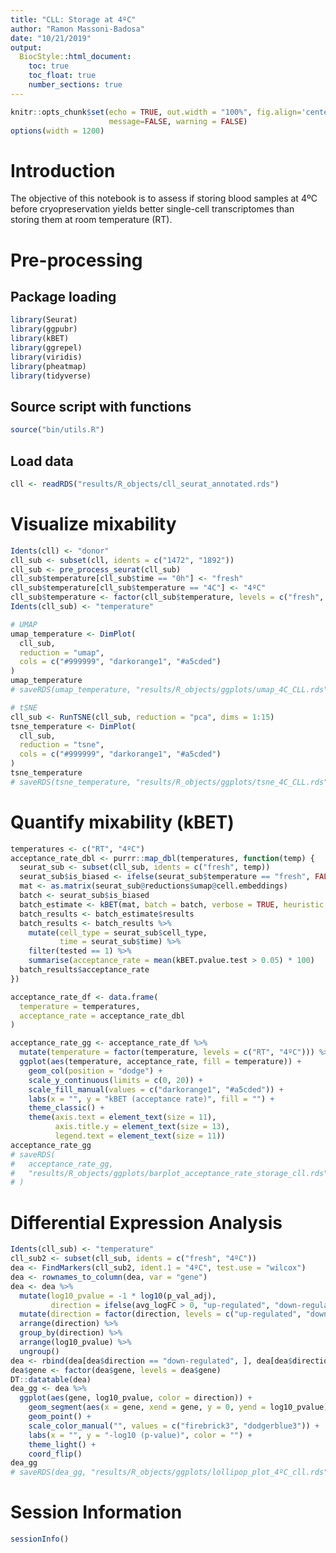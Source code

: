 ```yaml
---
title: "CLL: Storage at 4ºC"
author: "Ramon Massoni-Badosa"
date: "10/21/2019"
output: 
  BiocStyle::html_document:
    toc: true
    toc_float: true
    number_sections: true
---
```


```r
knitr::opts_chunk$set(echo = TRUE, out.width = "100%", fig.align='center', 
                      message=FALSE, warning = FALSE)
options(width = 1200)
```


# Introduction
The objective of this notebook is to assess if storing blood samples at 4ºC before cryopreservation yields better single-cell transcriptomes than storing them at room temperature (RT).

# Pre-processing

## Package loading

```r
library(Seurat)
library(ggpubr)
library(kBET)
library(ggrepel)
library(viridis)
library(pheatmap)
library(tidyverse)
```

## Source script with functions

```r
source("bin/utils.R")
```

## Load data

```r
cll <- readRDS("results/R_objects/cll_seurat_annotated.rds")
```

# Visualize mixability

```r
Idents(cll) <- "donor"
cll_sub <- subset(cll, idents = c("1472", "1892"))
cll_sub <- pre_process_seurat(cll_sub)
cll_sub$temperature[cll_sub$time == "0h"] <- "fresh"
cll_sub$temperature[cll_sub$temperature == "4C"] <- "4ºC"
cll_sub$temperature <- factor(cll_sub$temperature, levels = c("fresh", "RT", "4ºC"))
Idents(cll_sub) <- "temperature"

# UMAP 
umap_temperature <- DimPlot(
  cll_sub, 
  reduction = "umap", 
  cols = c("#999999", "darkorange1", "#a5cded")
)
umap_temperature
# saveRDS(umap_temperature, "results/R_objects/ggplots/umap_4C_CLL.rds")

# tSNE
cll_sub <- RunTSNE(cll_sub, reduction = "pca", dims = 1:15)
tsne_temperature <- DimPlot(
  cll_sub, 
  reduction = "tsne", 
  cols = c("#999999", "darkorange1", "#a5cded")
)
tsne_temperature
# saveRDS(tsne_temperature, "results/R_objects/ggplots/tsne_4C_CLL.rds")
```

# Quantify mixability (kBET)


```r
temperatures <- c("RT", "4ºC")
acceptance_rate_dbl <- purrr::map_dbl(temperatures, function(temp) {
  seurat_sub <- subset(cll_sub, idents = c("fresh", temp))
  seurat_sub$is_biased <- ifelse(seurat_sub$temperature == "fresh", FALSE, TRUE)
  mat <- as.matrix(seurat_sub@reductions$umap@cell.embeddings)
  batch <- seurat_sub$is_biased
  batch_estimate <- kBET(mat, batch = batch, verbose = TRUE, heuristic = FALSE, testSize = 50)
  batch_results <- batch_estimate$results
  batch_results <- batch_results %>% 
    mutate(cell_type = seurat_sub$cell_type,
           time = seurat_sub$time) %>% 
    filter(tested == 1) %>% 
    summarise(acceptance_rate = mean(kBET.pvalue.test > 0.05) * 100)
  batch_results$acceptance_rate
})

acceptance_rate_df <- data.frame(
  temperature = temperatures, 
  acceptance_rate = acceptance_rate_dbl
)

acceptance_rate_gg <- acceptance_rate_df %>% 
  mutate(temperature = factor(temperature, levels = c("RT", "4ºC"))) %>% 
  ggplot(aes(temperature, acceptance_rate, fill = temperature)) +
    geom_col(position = "dodge") +
    scale_y_continuous(limits = c(0, 20)) +
    scale_fill_manual(values = c("darkorange1", "#a5cded")) +
    labs(x = "", y = "kBET (acceptance rate)", fill = "") +
    theme_classic() +
    theme(axis.text = element_text(size = 11), 
          axis.title.y = element_text(size = 13), 
          legend.text = element_text(size = 11))
acceptance_rate_gg
# saveRDS(
#   acceptance_rate_gg, 
#   "results/R_objects/ggplots/barplot_acceptance_rate_storage_cll.rds"
# )
```

# Differential Expression Analysis

```r
Idents(cll_sub) <- "temperature"
cll_sub2 <- subset(cll_sub, idents = c("fresh", "4ºC"))
dea <- FindMarkers(cll_sub2, ident.1 = "4ºC", test.use = "wilcox")
dea <- rownames_to_column(dea, var = "gene")
dea <- dea %>%
  mutate(log10_pvalue = -1 * log10(p_val_adj), 
         direction = ifelse(avg_logFC > 0, "up-regulated", "down-regulated")) %>%
  mutate(direction = factor(direction, levels = c("up-regulated", "down-regulated"))) %>% 
  arrange(direction) %>% 
  group_by(direction) %>% 
  arrange(log10_pvalue) %>% 
  ungroup()
dea <- rbind(dea[dea$direction == "down-regulated", ], dea[dea$direction == "up-regulated", ])
dea$gene <- factor(dea$gene, levels = dea$gene)
DT::datatable(dea)
dea_gg <- dea %>% 
  ggplot(aes(gene, log10_pvalue, color = direction)) +
    geom_segment(aes(x = gene, xend = gene, y = 0, yend = log10_pvalue)) +
    geom_point() +
    scale_color_manual("", values = c("firebrick3", "dodgerblue3")) +
    labs(x = "", y = "-log10 (p-value)", color = "") +
    theme_light() +
    coord_flip()
dea_gg
# saveRDS(dea_gg, "results/R_objects/ggplots/lollipop_plot_4ºC_cll.rds")
```

# Session Information

```r
sessionInfo()
```




